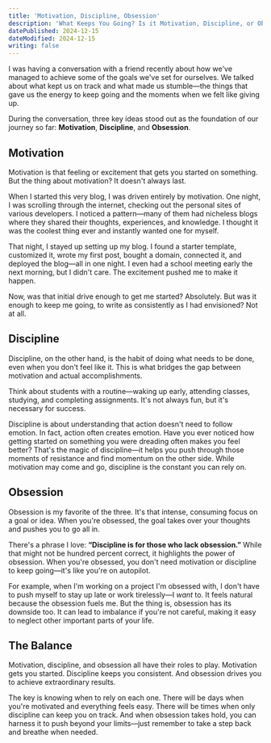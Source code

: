 ```yaml
---
title: 'Motivation, Discipline, Obsession'
description: 'What Keeps You Going? Is it Motivation, Discipline, or Obsession'
datePublished: 2024-12-15
dateModified: 2024-12-15
writing: false
---
```


I was having a conversation with a friend recently about how we've managed to achieve some of the goals we've set for ourselves.
We talked about what kept us on track and what made us stumble—the things that gave us the energy to keep going and the moments when we felt like giving up.  

During the conversation, three key ideas stood out as the foundation of our journey so far: **Motivation**, **Discipline**, and **Obsession**.  

## **Motivation**  

Motivation is that feeling or excitement that gets you started on something. But the thing about motivation? It doesn't always last.  

When I started this very blog, I was driven entirely by motivation. One night, I was scrolling through the internet, checking out the personal sites of various
developers. I noticed a pattern—many of them had nicheless blogs where they shared their thoughts, experiences, and knowledge. I thought it was the coolest
thing ever and instantly wanted one for myself.  

That night, I stayed up setting up my blog. I found a starter template, customized it, wrote my first post, bought a domain, connected it, and deployed the
blog—all in one night. I even had a school meeting early the next morning, but I didn't care. The excitement pushed me to make it happen.  

Now, was that initial drive enough to get me started? Absolutely. But was it enough to keep me going, to write as consistently as I had envisioned? Not at all.  

## **Discipline**  

Discipline, on the other hand, is the habit of doing what needs to be done, even when you don't feel like it. This is what bridges the gap
between motivation and actual accomplishments.  

Think about students with a routine—waking up early, attending classes, studying, and completing assignments. It's not always fun, but it's necessary for success.  

Discipline is about understanding that action doesn't need to follow emotion. In fact, action often creates emotion. Have you ever noticed how getting
started on something you were dreading often makes you feel better? That's the magic of discipline—it helps you push through those moments of resistance
and find momentum on the other side. While motivation may come and go, discipline is the constant you can rely on.

## **Obsession**  

Obsession is my favorite of the three. It's that intense, consuming focus on a goal or idea. When you're obsessed, the goal takes over your thoughts
and pushes you to go all in.  

There's a phrase I love: **“Discipline is for those who lack obsession.”** While that might not be hundred percent correct, it highlights the power of obsession.
When you're obsessed, you don't need motivation or discipline to keep going—it's like you're on autopilot.  

For example, when I'm working on a project I'm obsessed with, I don't have to push myself to stay up late or work tirelessly—I *want* to. It feels
natural because the obsession fuels me. But the thing is, obsession has its downside too. It can lead to imbalance if you're not careful, making it easy to
neglect other important parts of your life.  

## **The Balance**  

Motivation, discipline, and obsession all have their roles to play. Motivation gets you started. Discipline keeps you consistent.
And obsession drives you to achieve extraordinary results.  

The key is knowing when to rely on each one. There will be days when you're motivated and everything feels easy.
There will be times when only discipline can keep you on track. And when obsession takes hold, you can harness it to push
beyond your limits—just remember to take a step back and breathe when needed.  
